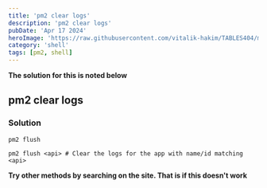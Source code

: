 ---
title: 'pm2 clear logs'
description: 'pm2 clear logs'
pubDate: 'Apr 17 2024'
heroImage: 'https://raw.githubusercontent.com/vitalik-hakim/TABLES404/main/error_b/SHELL.jpg'
category: 'shell'
tags: [pm2, shell]
---

**The solution for this is noted below**

## pm2 clear logs

### Solution

```shell
pm2 flush

pm2 flush <api> # Clear the logs for the app with name/id matching <api>
```
**Try other methods by searching on the site. That is if this doesn't work**
